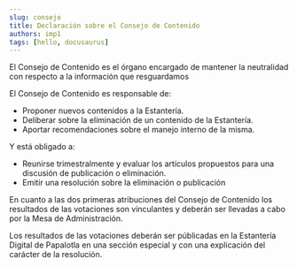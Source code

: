 ```yaml
---
slug: consejo
title: Declaración sobre el Consejo de Contenido
authors: imp1
tags: [hello, docusaurus]
---
```

El Consejo de Contenido es el órgano encargado de mantener la neutralidad con respecto a la información que resguardamos 

El Consejo de Contenido es responsable de:

- Proponer nuevos contenidos a la Estantería.
- Deliberar sobre la eliminación de un contenido de la Estantería.
- Aportar recomendaciones sobre el manejo interno de la misma.

Y está obligado a:

- Reunirse trimestralmente y evaluar los artículos propuestos para una discusión de publicación o eliminación.
- Emitir una resolución sobre la eliminación o publicación

En cuanto a las dos primeras atribuciones del Consejo de Contenido los resultados de las votaciones son vinculantes y deberán ser llevadas a cabo por la Mesa de Administración.

Los resultados de las votaciones deberán ser públicadas en la Estantería Digital de Papalotla en una sección especial y con una explicación del carácter de la resolución.

